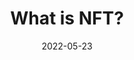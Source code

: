 ---
title: What is NFT?
date: 2022-05-23
excerpt: An NFT is a digital asset that represents real-world objects like art, music, in-game items and videos. They are bought and sold online, frequently with cryptocurrency, and they are generally encoded with the same underlying software as many cryptos.
---